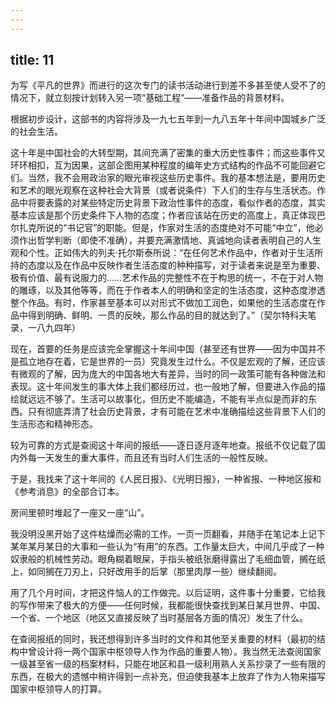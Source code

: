 ```yaml
---
---
---
```

title: 11
---




为写《平凡的世界》而进行的这次专门的读书活动进行到差不多甚至使人受不了的情况下，就立刻按计划转入另一项“基础工程”——准备作品的背景材料。

根据初步设计，这部书的内容将涉及一九七五年到一九八五年十年间中国城乡广泛的社会生活。

这十年是中国社会的大转型期，其间充满了密集的重大历史性事件；而这些事件又环环相扣，互为因果，这部企图用某种程度的编年史方式结构的作品不可能回避它们。当然，我不会用政治家的眼光审视这些历史事件。我的基本想法是，要用历史和艺术的眼光观察在这种社会大背景（或者说条件）下人们的生存与生活状态。作品中将要表露的对某些特定历史背景下政治性事件的态度，看似作者的态度，其实基本应该是那个历史条件下人物的态度；作者应该站在历史的高度上，真正体现巴尔扎克所说的“书记官”的职能。但是，作家对生活的态度绝对不可能“中立”，他必须作出哲学判断（即使不准确），并要充满激情地、真诚地向读者表明自己的人生观和个性。正如伟大的列夫·托尔斯泰所说：“在任何艺术作品中，作者对于生活所持的态度以及在作品中反映作者生活态度的种种描写，对于读者来说是至为重要、极有价值、最有说服力的……艺术作品的完整性不在于构思的统一，不在于对人物的雕琢，以及其他等等，而在于作者本人的明确和坚定的生活态度，这种态度渗透整个作品。有时，作家甚至基本可以对形式不做加工润色，如果他的生活态度在作品中得到明确、鲜明、一贯的反映，那么作品的目的就达到了。”（契尔特科夫笔录，一八九四年）

现在，首要的任务是应该完全掌握这十年间中国（甚至还有世界——因为中国并不是孤立地存在着，它是世界的一员）究竟发生过什么。不仅是宏观的了解，还应该有微观的了解，因为庞大的中国各地大有差异，当时的同一政策可能有各种做法和表现。这十年间发生的事大体上我们都经历过，也一般地了解，但要进入作品的描绘就远远不够了。生活可以故事化，但历史不能编造，不能有半点似是而非的东西。只有彻底弄清了社会历史背景，才有可能在艺术中准确描绘这些背景下人们的生活形态和精神形态。

较为可靠的方式是查阅这十年间的报纸——逐日逐月逐年地查。报纸不仅记载了国内外每一天发生的重大事件，而且还有当时人们生活的一般性反映。

于是，我找来了这十年间的《人民日报》、《光明日报》，一种省报、一种地区报和《参考消息》的全部合订本。

房间里顿时堆起了一座又一座“山”。

我没明没黑开始了这件枯燥而必需的工作。一页一页翻看，并随手在笔记本上记下某年某月某日的大事和一些认为“有用”的东西。工作量太巨大，中间几乎成了一种奴隶般的机械性劳动。眼角糊着眼屎，手指头被纸张磨得露出了毛细血管，搁在纸上，如同搁在刀刃上，只好改用手的后掌（那里肉厚一些）继续翻阅。

用了几个月时间，才把这件恼人的工作做完。以后证明，这件事十分重要，它给我的写作带来了极大的方便——任何时候，我都能很快查找到某日某月世界、中国、一个省、一个地区（地区又直接反映了当时基层各方面的情况）发生了什么。

在查阅报纸的同时，我还想得到许多当时的文件和其他至关重要的材料（最初的结构中曾设计将一两个国家中枢领导人作为作品的重要人物）。我当然无法查阅国家一级甚至省一级的档案材料，只能在地区和县一级利用熟人关系抄录了一些有限的东西，在极大的遗憾中稍许得到一点补充，但迫使我基本上放弃了作为人物来描写国家中枢领导人的打算。